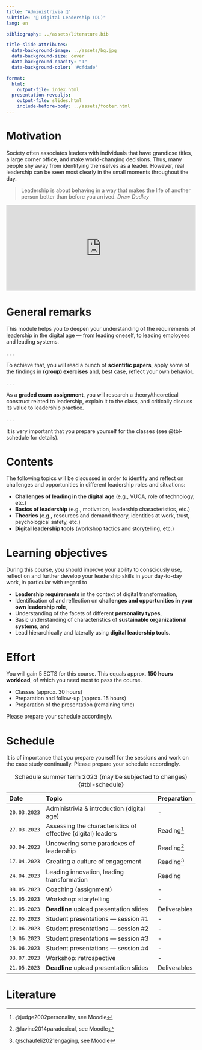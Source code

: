 ```yaml
---
title: "Administrivia 🧐"  
subtitle: "🧭 Digital Leadership (DL)"
lang: en

bibliography: ../assets/literature.bib

title-slide-attributes:
  data-background-image: ../assets/bg.jpg
  data-background-size: cover
  data-background-opacity: "1"
  data-background-color: '#cfdade'

format: 
  html:
    output-file: index.html
  presentation-revealjs:
    output-file: slides.html
    include-before-body: ../assets/footer.html
---
```


# {.html-hidden .unlisted background-color=black background-iframe="https://www.mentimeter.com/app/presentation/aly6sweyozwy1ke9ag9x7topk535qdno/embed"}

# Motivation

:::{.notes}
Society often associates leaders with individuals that have grandiose titles, a large corner office, and make world-changing decisions. Thus, many people shy away from identifying themselves as a leader. However, real leadership can be seen most clearly in the small moments throughout the day. 

> Leadership is about behaving in a way that makes the life of another person better than before you arrived. *Drew Dudley*
:::

<div style="max-width:854px"><div style="position:relative;height:0;padding-bottom:45%"><iframe src="https://embed.ted.com/talks/lang/en/drew_dudley_everyday_leadership" width="854" height="480" style="position:absolute;left:0;top:0;width:100%;height:100%" frameborder="0" scrolling="no" allowfullscreen></iframe></div></div>

# General remarks

This module helps you to deepen your understanding of the requirements of leadership in the digital age — from leading oneself, to leading employees and leading systems. 

. . .

To achieve that, you will read a bunch of **scientific papers**, apply some of the findings in **(group) exercises** and, best case, reflect your own behavior.

. . .

As a **graded exam assignment**, you will research a theory/theoretical construct related to leadership, explain it to the class, and critically discuss its value to leadership practice.

. . .

It is very important that you prepare yourself for the classes (see @tbl-schedule for details).

# Contents

The following topics will be discussed in order to identify and reflect on challenges and opportunities in different leadership roles and situations:

:::{.incremental}
- __Challenges of leading in the digital age__ (e.g., VUCA, role of technology, etc.)
- __Basics of leadership__ (e.g., motivation, leadership characteristics, etc.)
- __Theories__ (e.g., resources and demand theory, identities at work, trust, psychological safety, etc.)
- __Digital leadership tools__ (workshop tactics and storytelling, etc.)
:::

# Learning objectives

During this course, you should improve your ability to consciously use, reflect on and further develop your leadership skills in your day-to-day work, in particular with regard to

::: {.incremental}
- __Leadership requirements__ in the context of digital transformation,
- Identification of and reflection on __challenges and opportunities in your own leadership role__,
- Understanding of the facets of different __personality types__,
- Basic understanding of characteristics of __sustainable organizational systems__, and
- Lead hierarchically and laterally using __digital leadership tools__.
:::

# Effort

You will gain 5 ECTS for this course. This equals approx. __150 hours workload__, of which you need most to pass the course.

::: {.incremental}
-	Classes (approx. 30 hours)
- Preparation and follow-up (approx. 15 hours)
- Preparation of the presentation (remaining time)
:::

::: {.fragment}
Please prepare your schedule accordingly.
:::

# Schedule {.scrollable .smaller}

::: {.notes}
It is of importance that you prepare yourself for the sessions and work on the case study continually. Please prepare your schedule accordingly.
:::

| Date         | Topic                                                               | Preparation      |
|:-------------|:--------------------------------------------------------------------|:-----------------|
| `20.03.2023` | Administrivia & introduction (digital age)                          | -
| `27.03.2023` | Assessing the characteristics of effective (digital) leaders        | Reading^[@judge2002personality, see Moodle]
| `03.04.2023` | Uncovering some paradoxes of leadership                             | Reading^[@lavine2014paradoxical, see Moodle]
| `17.04.2023` | Creating a culture of engagement                                    | Reading^[@schaufeli2021engaging, see Moodle]
| `24.04.2023` | Leading innovation, leading transformation                          | Reading
| `08.05.2023` | Coaching (assignment)                                               | -
| `15.05.2023` | Workshop: storytelling                                              | -
| `21.05.2023` | **Deadline** upload presentation slides                             | Deliverables
| `22.05.2023` | Student presentations — session #1                                  | -
| `12.06.2023` | Student presentations — session #2                                  | -
| `19.06.2023` | Student presentations — session #3                                  | -
| `26.06.2023` | Student presentations — session #4                                  | -
| `03.07.2023` | Workshop: retrospective                                             | -
| `21.05.2023` | **Deadline** upload presentation slides                             | Deliverables

: Schedule summer term 2023 (may be subjected to changes) {#tbl-schedule}

# {.html-hidden .unlisted background-color=black background-iframe="https://www.mentimeter.com/app/presentation/aly6sweyozwy1ke9ag9x7topk535qdno/zsy6drk9a3kq"}

# Literature
::: {#refs}
:::
